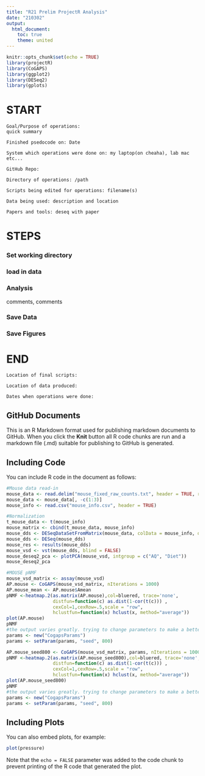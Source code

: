 ```yaml
---
title: "R21 Prelim ProjectR Analysis"
date: "210302"
output:
  html_document:
    toc: true
    theme: united
---
```


```r
knitr::opts_chunk$set(echo = TRUE)
library(projectR)
library(CoGAPS)
library(ggplot2)
library(DESeq2)
library(gplots)

```



# START 
    Goal/Purpose of operations: 
    quick summary 
    
    Finished psedocode on: Date
    
    System which operations were done on: my laptop(on cheaha), lab mac etc... 
    
    GitHub Repo:
    
    Directory of operations: /path
    
    Scripts being edited for operations: filename(s)
    
    Data being used: description and location
    
    Papers and tools: deseq with paper 

# STEPS
### Set working directory 
### load in data
### Analysis
comments, comments

### Save Data
### Save Figures
    
# END
    Location of final scripts:
    
    Location of data produced:
    
    Dates when operations were done:
    
## GitHub Documents

This is an R Markdown format used for publishing markdown documents to GitHub. When you click the **Knit** button all R code chunks are run and a markdown file (.md) suitable for publishing to GitHub is generated.

## Including Code

You can include R code in the document as follows:

```r
#Mouse data read-in
mouse_data <- read.delim("mouse_fixed_raw_counts.txt", header = TRUE, row.names = 1, sep = "\t", stringsAsFactors = FALSE)
mouse_data <- mouse_data[, -c(1:3)]
mouse_info <- read.csv("mouse_info.csv", header = TRUE)

#Normalization
t_mouse_data <- t(mouse_info)
mouse_matrix <- cbind(t_mouse_data, mouse_info)
mouse_dds <- DESeqDataSetFromMatrix(mouse_data, colData = mouse_info, design = ~ AQ)
mouse_dds <- DESeq(mouse_dds)
mouse_res <- results(mouse_dds)
mouse_vsd <- vst(mouse_dds, blind = FALSE)
mouse_deseq2_pca <- plotPCA(mouse_vsd, intgroup = c("AQ", "Diet"))
mouse_deseq2_pca

#MOUSE pNMF
mouse_vsd_matrix <- assay(mouse_vsd)
AP.mouse <- CoGAPS(mouse_vsd_matrix, nIterations = 1000)
AP.mouse_mean <- AP.mouse$Amean
pNMF <-heatmap.2(as.matrix(AP.mouse),col=bluered, trace='none',
                 distfun=function(c) as.dist(1-cor(t(c))) ,
                 cexCol=1,cexRow=.5,scale = "row",
                 hclustfun=function(x) hclust(x, method="average"))
plot(AP.mouse)
pNMF
#the output varies greatly. trying to change parameters to make a better model
params <- new("CogapsParams")
params <- setParam(params, "seed", 800)

AP.mouse_seed800 <- CoGAPS(mouse_vsd_matrix, params, nIterations = 1000)
pNMF <-heatmap.2(as.matrix(AP.mouse_seed800),col=bluered, trace='none',
                 distfun=function(c) as.dist(1-cor(t(c))) ,
                 cexCol=1,cexRow=.5,scale = "row",
                 hclustfun=function(x) hclust(x, method="average"))
plot(AP.mouse_seed800)
pNMF
#the output varies greatly. trying to change parameters to make a better model
params <- new("CogapsParams")
params <- setParam(params, "seed", 800)


```

## Including Plots

You can also embed plots, for example:

```r
plot(pressure)
```

Note that the `echo = FALSE` parameter was added to the code chunk to prevent printing of the R code that generated the plot.
